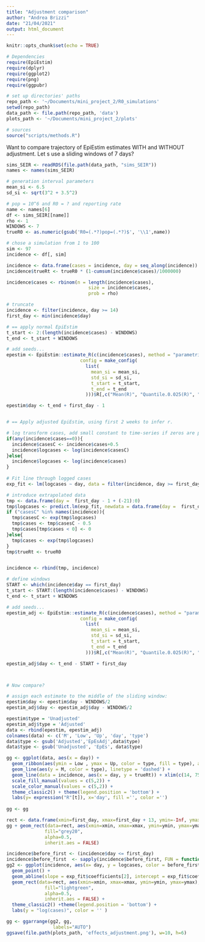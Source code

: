 ```yaml
---
title: "Adjustment comparison"
author: "Andrea Brizzi"
date: "21/04/2021"
output: html_document
---
```


```r
knitr::opts_chunk$set(echo = TRUE)

# Dependencies
require(EpiEstim)
require(dplyr)
require(ggplot2)
require(png)
require(ggpubr)

# set up directories' paths
repo_path <- '~/Documents/mini_project_2/R0_simulations'
setwd(repo_path)
data_path <- file.path(repo_path, 'data')
plots_path <- '~/Documents/mini_project_2/plots'

# sources
source("scripts/methods.R")
```

Want to compare trajectory of EpiEstim estimates WITH and WITHOUT adjustment.
Let s use a sliding windows of 7 days?

```r
sims_SEIR <- readRDS(file.path(data_path, "sims_SEIR"))
names <- names(sims_SEIR)

# generation interval parameters
mean_si <- 6.5
sd_si <- sqrt(3^2 + 3.5^2)

# pop = 10^6 and R0 = ? and reporting rate
name <- names[6]
df <- sims_SEIR[[name]]
rho <- 1
WINDOWS <- 7
trueR0 <- as.numeric(gsub('R0=(.*?)pop=(.*?)$', '\\1',name))

# chose a simulation from 1 to 100
sim <- 97
incidence <- df[, sim]

incidence <- data.frame(cases = incidence, day = seq_along(incidence))
incidence$trueRt <- trueR0 * (1-cumsum(incidence$cases)/1000000)

incidence$cases <- rbinom(n = length(incidence$cases),
                              size = incidence$cases,
                              prob = rho)

# truncate 
incidence <- filter(incidence, day >= 14)
first_day <- min(incidence$day)

# == apply normal EpiEstim
t_start <- 2:(length(incidence$cases) - WINDOWS)
t_end <- t_start + WINDOWS 

# add seeds...
epestim <- EpiEstim::estimate_R(c(incidence$cases), method = "parametric_si",
                           config = make_config(
                             list(
                               mean_si = mean_si,
                               std_si = sd_si,
                               t_start = t_start,
                               t_end = t_end
                             )))$R[,c("Mean(R)", "Quantile.0.025(R)", "Quantile.0.975(R)")]

epestim$day <- t_end + first_day - 1 


# == Apply adjusted EpiEstim, using first 2 weeks to infer r.

# log transform cases, add small constant to time-series if zeros are present
if(any(incidence$cases==0)){
  incidence$casesC <- incidence$cases+0.5
  incidence$logcases <- log(incidence$casesC)
}else{
  incidence$logcases <- log(incidence$cases)
}
  
# Fit line through logged cases
exp_fit <- lm(logcases ~ day, data = filter(incidence, day >= first_day & day <= first_day + 13))

# introduce extrapolated data
tmp <- data.frame(day =  first_day - 1 + (-21):0)
tmp$logcases <- predict.lm(exp_fit, newdata = data.frame(day =  first_day - 1 + (-21):0 ))
if ("casesC" %in% names(incidence)){
  tmp$casesC <- exp(tmp$logcases)
  tmp$cases <- tmp$casesC - 0.5
  tmp$cases[tmp$cases < 0] <- 0
}else{
  tmp$cases <- exp(tmp$logcases)
}
tmp$trueRt <- trueR0


incidence <- rbind(tmp, incidence)

# define windows
START <- which(incidence$day == first_day)
t_start <- START:(length(incidence$cases) - WINDOWS)
t_end <- t_start + WINDOWS 

# add seeds...
epestim_adj <- EpiEstim::estimate_R(c(incidence$cases), method = "parametric_si",
                           config = make_config(
                             list(
                               mean_si = mean_si,
                               std_si = sd_si,
                               t_start = t_start,
                               t_end = t_end
                             )))$R[,c("Mean(R)", "Quantile.0.025(R)", "Quantile.0.975(R)")]

epestim_adj$day <- t_end - START + first_day



# Now compare?

# assign each estimate to the middle of the sliding window:
epestim$day <- epestim$day - WINDOWS/2
epestim_adj$day <- epestim_adj$day - WINDOWS/2

epestim$type = 'Unadjusted'
epestim_adj$type = 'Adjusted'
data <- rbind(epestim, epestim_adj)
colnames(data) <- c('M', 'Low', 'Up', 'day', 'type')
data$type <- gsub('Adjusted','EpEsAdj',data$type)
data$type <- gsub('Unadjusted', 'EpEs', data$type)

gg <- ggplot(data, aes(x = day)) + 
  geom_ribbon(aes(ymin = Low , ymax = Up, color = type, fill = type), alpha = .3 ) +
  geom_line(aes(y = M, color = type), linetype = 'dashed') + 
  geom_line(data = incidence, aes(x = day, y = trueRt)) + xlim(c(14, 75)) +
  scale_fill_manual(values = c(5,2)) + 
  scale_color_manual(values = c(5,2)) +
  theme_classic2() + theme(legend.position = 'bottom') +
  labs(y= expression("R"[t]), x='day', fill ='', color ='')
  
gg <- gg 

rect <- data.frame(xmin=first_day, xmax=first_day + 13, ymin=-Inf, ymax=Inf)
gg + geom_rect(data=rect, aes(xmin=xmin, xmax=xmax, ymin=ymin, ymax=ymax),
              fill="grey20",
              alpha=0.5,
              inherit.aes = FALSE)

incidence$before_first <- (incidence$day <= first_day)
incidence$before_first  <- sapply(incidence$before_first, FUN = function(x){if(x){'Imputed'}else{'Observed'}})
gg2 <- ggplot(incidence, aes(x= day, y = logcases, color = before_first )) + 
  geom_point() + 
  geom_abline(slope = exp_fit$coefficients[2], intercept = exp_fit$coefficients[1], color = 'darkgreen') +
  geom_rect(data=rect, aes(xmin=xmin, xmax=xmax, ymin=ymin, ymax=ymax),
              fill="lightgreen",
              alpha=0.5,
              inherit.aes = FALSE) + 
  theme_classic2() +theme(legend.position = 'bottom') +
  labs(y = "log(cases)", color = '' ) 

gg <- ggarrange(gg2, gg,
                 labels="AUTO")
ggsave(file.path(plots_path, 'effects_adjustment.png'), w=10, h=6)
```


